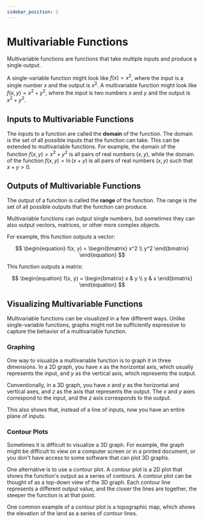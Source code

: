 ```yaml
---
sidebar_position: 2
---
```

# Multivariable Functions

Multivariable functions are functions that take multiple inputs and produce a single output.

A single-variable function might look like $f(x) = x^2$, where the input is a single number $x$ and the output is $x^2$. A multivariable function might look like $f(x, y) = x^2 + y^2$, where the input is two numbers $x$ and $y$ and the output is $x^2 + y^2$.

## Inputs to Multivariable Functions

The inputs to a function are called the **domain** of the function. The domain is the set of all possible inputs that the function can take.
This can be extended to multivariable functions. For example, the domain of the function $f(x, y) = x^2 + y^2$ is all pairs of real numbers $(x, y)$,
while the domain of the function $f(x, y) = \ln(x + y)$ is all pairs of real numbers $(x, y)$ such that $x + y > 0$.

## Outputs of Multivariable Functions

The output of a function is called the **range** of the function. The range is the set of all possible outputs that the function can produce.

Multivariable functions can output single numbers, but sometimes they can also output vectors, matrices, or other more complex objects.

For example, this function outputs a vector:

$$
\begin{equation}
f(x, y) = \begin{bmatrix} x^2 \\ y^2 \end{bmatrix}
\end{equation}
$$

This function outputs a matrix:

$$
\begin{equation}
f(x, y) = \begin{bmatrix} x & y \\ y & x \end{bmatrix}
\end{equation}
$$

## Visualizing Multivariable Functions

Multivariable functions can be visualized in a few different ways.
Unlike single-variable functions, graphs might not be sufficiently expressive to capture the behavior of a multivariable function.

### Graphing

One way to visualize a multivariable function is to graph it in three dimensions.
In a 2D graph, you have $x$ as the horizontal axis, which usually represents the input, and $y$ as the vertical axis, which represents the output.

Conventionally, in a 3D graph, you have $x$ and $y$ as the horizontal and vertical axes, and $z$ as the axis that represents the output.
The $x$ and $y$ axes correspond to the input, and the $z$ axis corresponds to the output.

This also shows that, instead of a line of inputs, now you have an entire plane of inputs.

### Contour Plots

Sometimes it is difficult to visualize a 3D graph.
For example, the graph might be difficult to view on a computer screen or in a printed document,
or you don't have access to some software that can plot 3D graphs.

One alternative is to use a contour plot. A contour plot is a 2D plot that shows the function's output as a series of contours.
A contour plot can be thought of as a top-down view of the 3D graph.
Each contour line represents a different output value, and the closer the lines are together, the steeper the function is at that point.

One common example of a contour plot is a topographic map, which shows the elevation of the land as a series of contour lines.
